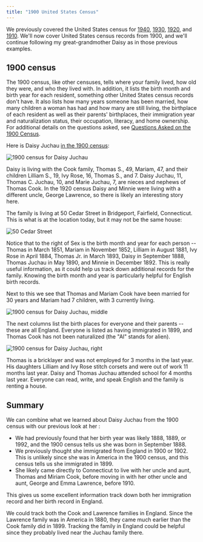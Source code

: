```yaml
---
title: "1900 United States Census"
---
```


We previously covered the United States census for [1940](./united-states-census-1940), [1930](./united-states-census-1930), [1920](./united-states-census-1920), and [1910](./united-states-census-1910). We'll now cover United States census records from 1900, and we'll continue following my great-grandmother Daisy as in those previous examples.

## 1900 census

The 1900 census, like other censuses, tells where your family lived, how old they were, and who they lived with. In addition, it lists the birth month and birth year for each resident, something other United States census records don't have. It also lists how many years someone has been married, how many children a woman has had and how many are still living, the birthplace of each resident as well as their parents' birthplaces, their immigration year and naturalization status, their occupation, literacy, and home ownership.
For additional details on the questions asked, see
[Questions Asked on the 1900 Census](https://www.census.gov/history/www/through_the_decades/index_of_questions/1900_1.html).

Here is Daisy Juchau [in the 1900 census](https://www.ancestry.com/imageviewer/collections/7602/images/4118691_00535?pId=6950477):

![1900 census for Daisy Juchau](./images/1900-census-daisy-juchau.png)

Daisy is living with the Cook family, Thomas S., 49, Mariam, 47, and their children Lilliam S., 19, Ivy Rose, 16, Thomas S., and 7. Daisy Juchau, 11, Thomas C. Juchau, 10, and Marie Juchau, 7, are nieces and nephews of Thomas Cook. In the 1920 census Daisy and Minnie were living with a different uncle, George Lawrence, so there is likely an interesting story here.

The family is living at 50 Cedar Street in Bridgeport, Fairfield, Connecticut. This is what is at the location today, but it may not be the same house:

![50 Cedar Street](./images/50-cedar-street.png)

Notice that to the right of Sex is the birth month and year for each person -- Thomas in March 1851, Mariam in November 1852, Lilliam in August 1881, Ivy Rose in April 1884, Thomas Jr. in March 1893, Daisy in September 1888, Thomas Juchau in May 1890, and Minnie in December 1892. This is really useful information, as it could help us track down additional records for the family. Knowing the birth month and year is particularly helpful for English birth records.

Next to this we see that Thomas and Mariam Cook have been married for 30 years and Mariam had 7 children, with 3 currently living.

![1900 census for Daisy Juchau, middle](./images/1900-census-daisy-juchau-middle.png)

The next columns list the birth places for everyone and their parents -- these are all England. Everyone is listed as having immigrated in 1899, and Thomas Cook has not been naturalized (the "Al" stands for alien).

![1900 census for Daisy Juchau, right](./images/1900-census-daisy-juchau-right.png)

Thomas is a bricklayer and was not employed for 3 months in the last year. His daughters Lilliam and Ivy Rose stitch corsets and were out of work 11 months last year. Daisy and Thomas Juchau attended school for 4 months last year. Everyone can read, write, and speak English and the family is renting a house.

## Summary

We can combine what we learned about Daisy Juchau from the 1900 census with our previous look at her :

- We had previously found that her birth year was likely 1888, 1889, or 1992, and the 1900 census tells us she was born in September 1888.
- We previously thought she immigrated from England in 1900 or 1902. This is unlikely since she was in America in the 1900 census, and this census tells us she immigrated in 1899.
- She likely came directly to Connecticut to live with her uncle and aunt, Thomas and Miriam Cook, before moving in with her other uncle and aunt, George and Emma Lawrence, before 1910.

This gives us some excellent information track down both her immigration record and her birth record in England.

We could track both the Cook and Lawrence families in England. Since the Lawrence family was in America in 1880, they came much earlier than the Cook family did in 1899. Tracking the family in England could be helpful since they probably lived near the Juchau family there.

